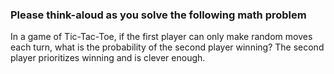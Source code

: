 ### Please think-aloud as you solve the following math problem

In a game of Tic-Tac-Toe, if the first player can only make random moves each turn, what is the probability of the second player winning? The second player prioritizes winning and is clever enough.
